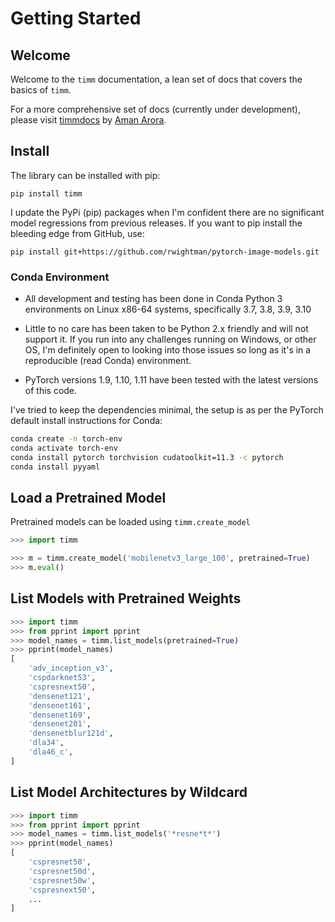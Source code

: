# Getting Started

## Welcome

Welcome to the `timm` documentation, a lean set of docs that covers the basics of `timm`.

For a more comprehensive set of docs (currently under development), please visit [timmdocs](http://timm.fast.ai) by [Aman Arora](https://github.com/amaarora).

## Install

The library can be installed with pip:

```
pip install timm
```

I update the PyPi (pip) packages when I'm confident there are no significant model regressions from previous releases. If you want to pip install the bleeding edge from GitHub, use:
```
pip install git+https://github.com/rwightman/pytorch-image-models.git
```

### Conda Environment

<Tip>

- All development and testing has been done in Conda Python 3 environments on Linux x86-64 systems, specifically 3.7, 3.8, 3.9, 3.10

- Little to no care has been taken to be Python 2.x friendly and will not support it. If you run into any challenges running on Windows, or other OS, I'm definitely open to looking into those issues so long as it's in a reproducible (read Conda) environment.

- PyTorch versions 1.9, 1.10, 1.11 have been tested with the latest versions of this code.

</Tip>

I've tried to keep the dependencies minimal, the setup is as per the PyTorch default install instructions for Conda:

```bash
conda create -n torch-env
conda activate torch-env
conda install pytorch torchvision cudatoolkit=11.3 -c pytorch
conda install pyyaml
```

## Load a Pretrained Model

Pretrained models can be loaded using `timm.create_model`

```py
>>> import timm

>>> m = timm.create_model('mobilenetv3_large_100', pretrained=True)
>>> m.eval()
```

## List Models with Pretrained Weights

```py
>>> import timm
>>> from pprint import pprint
>>> model_names = timm.list_models(pretrained=True)
>>> pprint(model_names)
[
    'adv_inception_v3',
    'cspdarknet53',
    'cspresnext50',
    'densenet121',
    'densenet161',
    'densenet169',
    'densenet201',
    'densenetblur121d',
    'dla34',
    'dla46_c',
]
```

## List Model Architectures by Wildcard

```py
>>> import timm
>>> from pprint import pprint
>>> model_names = timm.list_models('*resne*t*')
>>> pprint(model_names)
[
    'cspresnet50',
    'cspresnet50d',
    'cspresnet50w',
    'cspresnext50',
    ...
]
```
